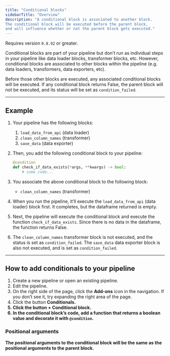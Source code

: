 ```yaml
---
title: "Conditional blocks"
sidebarTitle: "Overview"
description: "A conditional block is associated to another block.
The conditional block will be executed before the parent block,
and will influence whether or not the parent block gets executed."
---
```


<Note>Requires version `0.8.92` or greater.</Note>

Conditional blocks are part of your pipeline but don’t run as individual steps in your pipeline
like data loader blocks, transformer blocks, etc.
However, conditional blocks are associated to other blocks within the pipeline
(e.g. data loaders, transformers, data exporters, etc).

Before those other blocks are executed,
any associated conditional blocks will be executed. If any conditional block returns False, the
parent block will not be executed, and its status will be set as `condition_failed`.

---

## Example

1. Your pipeline has the following blocks:
    1. `load_data_from_api` (data loader)
    1. `clean_column_names` (transformer)
    1. `save_data` (data exporter)

1. Then, you add the following conditional block to your pipeline:

    ```python
    @condition
    def check_if_data_exists(*args, **kwargs) -> bool:
        # some code...
    ```

1. You associate the above conditional block to the following block:

    - `clean_column_names` (transformer)

1. When you run the pipeline, it’ll execute the `load_data_from_api` (data loader) block first.
It completes, but the dataframe returned is empty.

1. Next, the pipeline will execute the conditional block and execute the function `check_if_data_exists`.
Since there is no data in the dataframe, the function returns False.

1. The `clean_column_names` transformer block is not executed, and the status is set as `condition_failed`.
The `save_data` data exporter block is also not executed, and is set as `condition_failed`.

---

## How to add conditionals to your pipeline

1. Create a new pipeline or open an existing pipeline.
1. Edit the pipeline.
1. On the right side of the page, click the <b>Add-ons</b> icon in the navigation.
    If you don’t see it, try expanding the right area of the page.
1. Click the button <b>Conditionals<b>.
1. Click the button <b>+ Conditional block</b>.
1. In the conditional block’s code, add a function that returns a boolean value and
   decorate it with `@condition`.

### Positional arguments

The positional arguments to the conditional block will be the same as the positional
arguments to the parent block.
